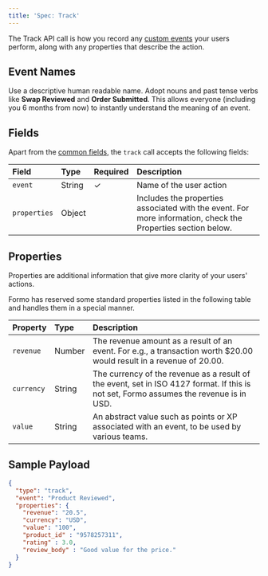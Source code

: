 ```yaml
---
title: 'Spec: Track'
---
```


The Track API call is how you record any [custom events](/features/product-analaytics/custom-events) your users perform, 
along with any properties that describe the action.

## Event Names

Use a descriptive human readable name. Adopt nouns and past tense verbs like **Swap Reviewed** and **Order Submitted**.
This allows everyone (including you 6 months from now) to instantly understand the meaning of an event.

## Fields

Apart from the [common fields](/data/events/common), the `track` call accepts the following fields:

| Field | Type | Required | Description |
|:------|:-----|:---------|:------------|
| `event` | String | ✓ | Name of the user action |
| `properties` | Object |  | Includes the properties associated with the event. For more information, check the Properties section below. |


## Properties

Properties are additional information that give more clarity of your users' actions.

Formo has reserved some standard properties listed in the following table and handles them in a special manner.

| Property | Type | Description |
|:---------|:-----|:------------|
| `revenue` | Number | The revenue amount as a result of an event. For e.g., a transaction worth $20.00 would result in a revenue of 20.00. |
| `currency` | String | The currency of the revenue as a result of the event, set in ISO 4127 format. If this is not set, Formo assumes the revenue is in USD. |
| `value` | String | An abstract value such as points or XP associated with an event, to be used by various teams. |

## Sample Payload

```json
{
  "type": "track",
  "event": "Product Reviewed",
  "properties": {
    "revenue": "20.5",
    "currency": "USD",
    "value": "100",
    "product_id" : "9578257311",
    "rating" : 3.0,
    "review_body" : "Good value for the price."
  }
}
```